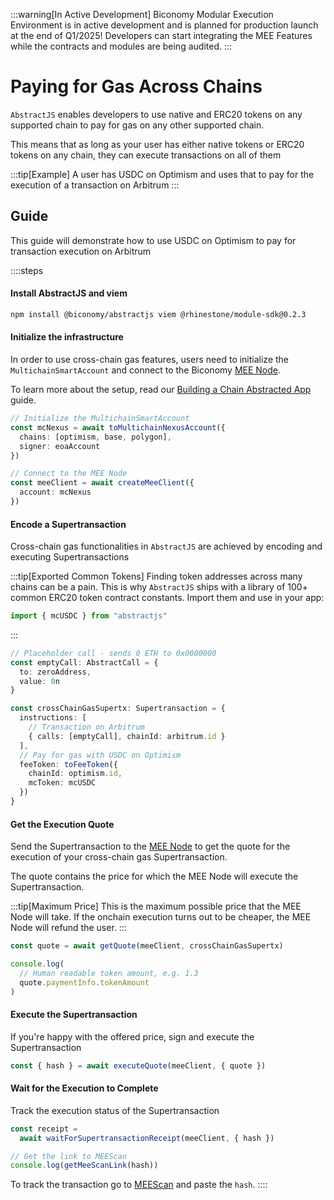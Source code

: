 :::warning[In Active Development]
Biconomy Modular Execution Environment is in active development and is planned for production launch at the 
end of Q1/2025! Developers can start integrating the MEE Features while the contracts and modules are being 
audited.
:::


# Paying for Gas Across Chains

`AbstractJS` enables developers to use native and ERC20 tokens on any supported chain to pay for gas on
any other supported chain.

This means that as long as your user has either native tokens or ERC20 tokens on any chain, they can execute 
transactions on all of them

:::tip[Example]
A user has USDC on Optimism and uses that to pay for the execution of a transaction on Arbitrum
:::

## Guide

This guide will demonstrate how to use USDC on Optimism to pay for transaction execution on Arbitrum

::::steps
#### Install AbstractJS and viem

```bash [Install AbstractJS]
npm install @biconomy/abstractjs viem @rhinestone/module-sdk@0.2.3
```

#### Initialize the infrastructure
In order to use cross-chain gas features, users need to initialize the `MultichainSmartAccount`
and connect to the Biconomy [MEE Node](/explained/mee).

To learn more about the setup, read our [Building a Chain Abstracted App](/mee/tutorials/build-chainabstracted-app) guide.

```ts [Connect the infrastructure]
// Initialize the MultichainSmartAccount
const mcNexus = await toMultichainNexusAccount({
  chains: [optimism, base, polygon],
  signer: eoaAccount
})

// Connect to the MEE Node
const meeClient = await createMeeClient({
  account: mcNexus
})
```

#### Encode a Supertransaction
Cross-chain gas functionalities in `AbstractJS` are achieved by encoding and executing 
Supertransactions 

:::tip[Exported Common Tokens]
Finding token addresses across many chains can be a pain. This is why `AbstractJS` 
ships with a library of 100+ common ERC20 token contract constants. Import them 
and use in your app:

```ts
import { mcUSDC } from "abstractjs"
```
:::

```ts [Encode a Supertransaction]
// Placeholder call - sends 0 ETH to 0x0000000
const emptyCall: AbstractCall = {
  to: zeroAddress,
  value: 0n
}

const crossChainGasSupertx: Supertransaction = {
  instructions: [
    // Transaction on Arbitrum
    { calls: [emptyCall], chainId: arbitrum.id }
  ],
  // Pay for gas with USDC on Optimism
  feeToken: toFeeToken({
    chainId: optimism.id,
    mcToken: mcUSDC
  })
}
```

#### Get the Execution Quote

Send the Supertransaction to the [MEE Node](/explained/mee) to get the 
quote for the execution of your cross-chain gas Supertransaction.

The quote contains the price for which the MEE Node will
execute the Supertransaction.

:::tip[Maximum Price]
This is the maximum possible price that the MEE Node will
take. If the onchain execution turns out to be cheaper, the 
MEE Node will refund the user.
:::

```ts [Get Quote]
const quote = await getQuote(meeClient, crossChainGasSupertx)

console.log(
  // Human readable token amount, e.g. 1.3 
  quote.paymentInfo.tokenAmount
)
```

#### Execute the Supertransaction

If you're happy with the offered price, sign and execute
the Supertransaction

```ts [Execute Supertransaction]
const { hash } = await executeQuote(meeClient, { quote })
```

#### Wait for the Execution to Complete

Track the execution status of the Supertransaction

```ts [Wait for Receipt]
const receipt = 
  await waitForSupertransactionReceipt(meeClient, { hash })

// Get the link to MEEScan
console.log(getMeeScanLink(hash))
```

To track the transaction go to [MEEScan](https://meescan.biconomy.io) and paste the `hash`.
::::
